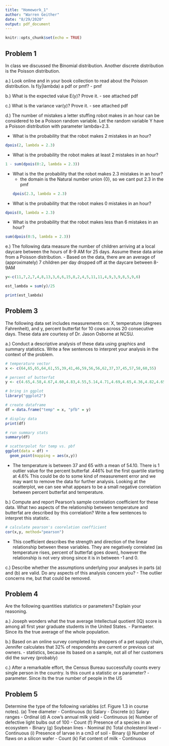 ```yaml
---
title: "Homework_1"
author: "Warren Geither"
date: "8/29/2020"
output: pdf_document
---
```


```r
knitr::opts_chunk$set(echo = TRUE)
```

## Problem 1

In class we discussed the Binomial distribution. Another discrete distribution is the Poisson distribution. 

a.) Look online and in your book collection to read about the Poisson distribution. Is f(y|lambda) a pdf or     pmf?
    - pmf

b.) What is the expected value E(y)? Prove it.
    - see attached pdf

c.) What is the variance var(y)? Prove it.
    - see attached pdf

d.) The number of mistakes a letter stuffing robot makes in an hour can be considered to be a Poisson     random variable. Let the random variable Y have a Poisson distribution with parameter lambda=2.3.

  - What is the probability that the robot makes 2 mistakes in an hour?
```r
dpois(2, lambda = 2.3)
```
 
  - What is the probability the robot makes at least 2 mistakes in an hour?
```r
1 - sum(dpois(0:2, lambda = 2.3))
```

  - What is the the probability that the robot makes 2.3 mistakes in an hour?
    - the domain is the Natural number union {0}, so we cant put 2.3 in the pmf
```r
dpois(2.3, lambda = 2.3)
```
  
  - What is the probability that the robot makes 0 mistakes in an hour?
```r
dpois(0, lambda = 2.3)
```

  - What is the probability that the robot makes less than 6 mistakes in an hour?
```r
sum(dpois(0:5, lambda = 2.3))
```
e.) The following data measure the number of children arriving at a local daycare between the hours of 8-9 AM for 25 days. Assume these data arise from a Poisson distribution. 
  - Based on the data, there are an average of (approximately) 7 children per day dropped off at the        daycare between 8-9AM
```r
y<-c(11,7,2,7,4,8,13,3,6,6,15,8,2,4,5,11,11,4,9,3,9,8,5,9,6)

est_lambda = sum(y)/25

print(est_lambda)
```
## Problem 3
The following data set includes measurements on: X, temperature (degrees Fahrenheit), and y, percent butterfat for 10 cows across 20 consecutive days. These data are courtesy of Dr. Jason Osborne at NCSU.

a.) Conduct a descriptive analysis of these data using graphics and summary statistics. Write a few sentences to interpret your analysis in the context of the problem.
```r
# temperature vector
x <- c(64,65,65,64,61,55,39,41,46,59,56,56,62,37,37,45,57,58,60,55)

# percent of butterfat
y <- c(4.65,4.58,4.67,4.60,4.83,4.55,5.14,4.71,4.69,4.65,4.36,4.82,4.65,4.66,4.95,4.60,4.68,4.65,4.6,.446)

# bring in ggplot
library("ggplot2")

# create dataframe
df = data.frame("temp" = x, "pfb" = y)

# display data
print(df)
```
```r
# run summary stats 
summary(df)
```

```r
# scatterpolot for temp vs. pbf
ggplot(data = df) +
  geom_point(mapping = aes(x,y))
```
  - The temperature is between 37 and 65 with a mean of 54.10. There is 1 outlier  value for the percent butterfat .446% but the first quartile starting at 4.6% This could be do to some kind of measurement error and we may want to remove the data for further analysis. Looking at the scatterplot, we can see what appears to be a small negative correlation between percent butterfat and temperature. 


b.) Compute and report Pearson’s sample correlation coefficient for these data. What two aspects of the relationship between temperature and butterfat are described by this correlation? Write a few sentences to interpret this statistic. 
```r
# calculate pearson's coorelation coefficient
cor(x,y, method="pearson")
```
  - This coefficient describes the strength and direction of the linear relationship between these variables. They are negatively correlated (as temperature rises, percent of butterfat goes down), however the relationship is not very strong since it is in between -1 and 0.

c.) Describe whether the assumptions underlying your analyses in parts (a) and (b) are valid. Do any aspects of this analysis concern you?
  - The outlier concerns me, but that could be removed. 


## Problem 4

Are the following quantities statistics or parameters? Explain your reasoning.

a.) Joseph wonders what the true average Intellectual quotient (IQ) score is among all first year         graduate students in the United States.
    -  Parmaeter. Since its the true average of the whole population.

b.) Based on an online survey completed by shoppers of a pet supply chain, Jennifer calculates that         32% of respondents are current or previous cat owners.
    - statistics, because its based on a sample, not all of her customers did the survey (probably)

c.) After a remarkable effort, the Census Bureau successfully counts every single person in the             country. Is this count a statistic or a parameter?
    - parameter. Since its the true number of people in the US
    
## Problem 5
Determine the type of the following variables (cf. Figure 1.3 in course notes).
(a) Tree diameter - Continuous
(b) Salary - Discrete
(c) Salary ranges - Ordinal
(d) A cow’s annual milk yield - Continuous
(e) Number of defective light bulbs out of 100 - Count
(f) Presence of a species in an ecosystem - Binary
(g) Soybean lines - Nominal
(h) Total cholesterol level - Continuous
(i) Presence of larvae in a cm3 of soil - Binary
(j) Number of flaws on a silicon wafer - Count
(k) Fat content of milk - Continuous
  